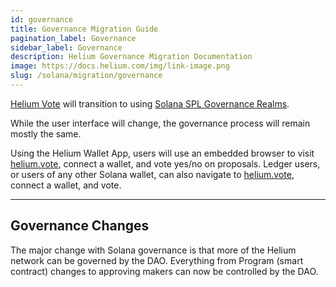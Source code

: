 ```yaml
---
id: governance
title: Governance Migration Guide
pagination_label: Governance
sidebar_label: Governance
description: Helium Governance Migration Documentation
image: https://docs.helium.com/img/link-image.png
slug: /solana/migration/governance
---
```



[Helium Vote](https://helium.vote) will transition to using
[Solana SPL Governance Realms](https://app.realms.today/).

While the user interface will change, the governance process will remain mostly the same.

Using the Helium Wallet App, users will use an embedded browser to visit
[helium.vote](https://helium.vote), connect a wallet, and vote yes/no on proposals. Ledger users, or
users of any other Solana wallet, can also navigate to [helium.vote](https://helium.vote), connect a
wallet, and vote.

---

## Governance Changes

The major change with Solana governance is that more of the Helium network can be governed by the DAO. Everything from Program (smart contract) changes to approving makers can now be controlled by the DAO.
